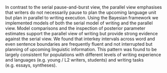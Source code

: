 In contrast to the serial pause-and-burst view, the parallel view emphasises that writers do not necessarily pause to plan the upcoming language unit but plan in parallel to writing execution. Using the Bayesian framework we implemented models of both the serial model of writing and the parallel view. Model comparisons and the inspection of posterior parameter estimates support the parallel view of writing but provide strong evidence against the serial view. We found that interkey intervals across word and even sentence boundaries are frequently fluent and not interrupted but planning of upcoming linguistic information. This pattern was found to be largely consistent for populations with different levels of writing experience and languages (e.g. young / L2 writers, students) and writing tasks (e.g. essays, syntheses). 


